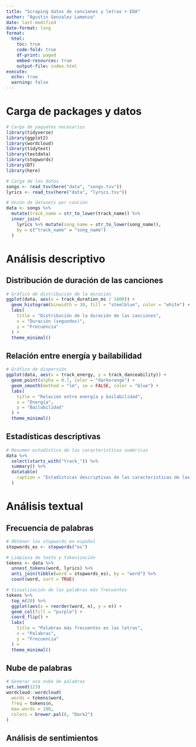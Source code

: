 ```yaml
---
title: "Scraping datos de canciones y letras + EDA"
author: "Agustin Gonzalez Lamenza"
date: last-modified
date-format: long
format: 
  html:
    toc: true
    code-fold: true
    df-print: paged
    embed-resources: true
    output-file: index.html
execute:
  echo: true
  warning: false
---
```


# Carga de packages y datos

```r
# Carga de paquetes necesarios
library(tidyverse)
library(ggplot2)
library(wordcloud)
library(tidytext)
library(textdata)
library(stopwords)
library(DT)
library(here)

# Carga de los datos
songs <- read_tsv(here("data", "songs.tsv"))
lyrics <- read_tsv(here("data", "lyrics.tsv"))

# Unión de datasets por canción
data <- songs %>%
  mutate(track_name = str_to_lower(track_name)) %>%
  inner_join(
    lyrics %>% mutate(song_name = str_to_lower(song_name)),
    by = c("track_name" = "song_name")
  )
```

# Análisis descriptivo

## Distribución de duración de las canciones

```r
# Gráfico de distribución de la duración
ggplot(data, aes(x = track_duration_ms / 1000)) +
  geom_histogram(binwidth = 30, fill = "steelblue", color = "white") +
  labs(
    title = "Distribución de la duración de las canciones",
    x = "Duración (segundos)",
    y = "Frecuencia"
  ) +
  theme_minimal()
```

## Relación entre energía y bailabilidad

```r
# Gráfico de dispersión
ggplot(data, aes(x = track_energy, y = track_danceability)) +
  geom_point(alpha = 0.7, color = "darkorange") +
  geom_smooth(method = "lm", se = FALSE, color = "blue") +
  labs(
    title = "Relación entre energía y bailabilidad",
    x = "Energía",
    y = "Bailabilidad"
  ) +
  theme_minimal()
```

## Estadísticas descriptivas

```r
# Resumen estadístico de las características numéricas
data %>%
  select(starts_with("track_")) %>%
  summary() %>%
  datatable(
    caption = "Estadísticas descriptivas de las características de las canciones."
  )
```

# Análisis textual

## Frecuencia de palabras

```r
# Obtener las stopwords en español
stopwords_es <- stopwords("es")

# Limpieza de texto y tokenización
tokens <- data %>%
  unnest_tokens(word, lyrics) %>%
  anti_join(tibble(word = stopwords_es), by = "word") %>%
  count(word, sort = TRUE)

# Visualización de las palabras más frecuentes
tokens %>%
  top_n(20) %>%
  ggplot(aes(x = reorder(word, n), y = n)) +
  geom_col(fill = "purple") +
  coord_flip() +
  labs(
    title = "Palabras más frecuentes en las letras",
    x = "Palabras",
    y = "Frecuencia"
  ) +
  theme_minimal()
```

## Nube de palabras

```r
# Generar una nube de palabras
set.seed(123)
wordcloud::wordcloud(
  words = tokens$word,
  freq = tokens$n,
  max.words = 100,
  colors = brewer.pal(8, "Dark2")
)
```

## Análisis de sentimientos
<!-- 
```r
# Descargar el léxico NRC
lexicon_nrc <- textdata::lexicon_nrc()

# Cargar el léxico desde la descarga local
nrc_sentiments <- lexicon_nrc

# Análisis de sentimientos usando el léxico NRC
sentiments <- tokens %>%
  inner_join(get_sentiments("nrc"), by = "word") %>%
  count(sentiment, sort = TRUE)

# Visualización de los sentimientos predominantes
ggplot(sentiments, aes(x = reorder(sentiment, n), y = n)) +
  geom_col(fill = "skyblue") +
  coord_flip() +
  labs(
    title = "Distribución de sentimientos en las letras",
    x = "Sentimiento",
    y = "Frecuencia"
  ) +
  theme_minimal()
``` -->